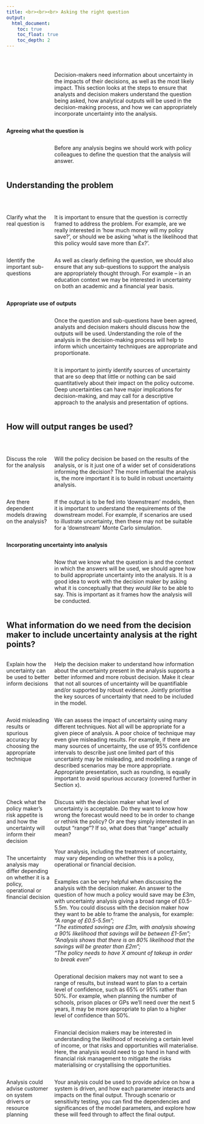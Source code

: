 ```yaml
---
title: <br><br><br> Asking the right question
output:
  html_document:
    toc: true
    toc_float: true
    toc_depth: 2
---
```


<style type="text/css">

#TOC{
margin-top: 100px;
}

.section h2{
padding-top: 150px;
}

.leftA{
float: left;
width: 100%;
font-weight: bold;
}

.rightA{
float:right;
width: 75%;
}

.leftB{
float: left;
width: 23%;
}

.
</style>

<br>

<div class = "rightA">
Decision-makers need information about uncertainty in the impacts of their decisions, as well as the most likely impact. This section looks at the steps to ensure that analysts and decision makers understand the question being asked, how analytical outputs will be used in the decision-making process, and how we can appropriately incorporate uncertainty into the analysis.
</div>

<br>

<div class = "leftA">
  Agreeing what the question is
</div>

<br>

<div class = "rightA">
Before any analysis begins we should work with policy colleagues to define the question that the analysis will answer. 
</div>

<br>

<div style="clear: both;"></div>


## Understanding the problem 

<br>

<div class = "leftB">
Clarify what the real question is
</div>

<div class = "rightA">
  It is important to ensure that the question is correctly framed to address the problem. For example, are we really interested in 'how much money will my policy save?', or should we be asking 'what is the likelihood that this policy would save more than &#163;x?'.  
</div>

<br>

<div class = "rightA">
  As well as clearly defining the question, we should also ensure that any sub-questions to support the analysis are appropriately thought through. For example – in an education context we may be interested in uncertainty on both an academic and a financial year basis.  
</div>

<div class = "leftB">
  Identify the important sub-questions
</div>

<br>

<div class = "leftA"> 
  Appropriate use of outputs
</div>

<div class = "rightA">
  Once the question and sub-questions have been agreed, analysts and decision makers should discuss how the outputs will be used. Understanding the role of the analysis in the decision-making process will help to inform which uncertainty techniques are appropriate and proportionate. 
</div>

<div class = "rightA">
  It is important to jointly identify sources of uncertainty that are so deep that little or nothing can be said quantitatively about their impact on the policy outcome. Deep uncertainties can have major implications for decision-making, and may call for a descriptive approach to the analysis and presentation of options.
</div>

<div style="clear: both;"></div>

## How will output ranges be used? 

<br>

<div class = "leftB">
Discuss the role for the analysis
</div>

<div class = "rightA">
Will the policy decision be  based on the results of the analysis, or is it just one of a wider set of considerations informing the decision? The more influential the analysis is, the more important it is to build in robust uncertainty analysis.
</div>

<br>

<div class = "rightA">
If the output is to be fed into ‘downstream’ models, then it is important to understand the requirements of the downstream model. For example, if scenarios are used to illustrate uncertainty, then these may not be suitable for a ‘downstream’ Monte Carlo simulation.
</div>

<div class = "leftB">
Are there dependent models drawing on the analysis?
</div>

<br>

<div class = "leftA"> 
Incorporating uncertainty into analysis
</div>

<div class = "rightA">
Now that we know what the question is and the context in which the answers will be used, we should agree how to build appropriate uncertainty into the analysis. It is a good idea to work with the decision maker by asking what it is conceptually that they <i>would like</i> to be able to say. This is important as it frames how the analysis will be conducted. 
</div>

<div style="clear: both;"></div>

## What information do we need from the decision maker to include uncertainty analysis at the right points?

<div class = "leftB">
Explain how the uncertainty can be used to better inform decisions
</div>

<div class = "rightA">
Help the decision maker to understand how information about the uncertainty present in the analysis supports a better informed and more robust decision. Make it clear that not all sources of uncertainty will be quantifiable and/or supported by robust evidence. Jointly prioritise the key sources of uncertainty that need to be included in the model.
</div>

<div class = "rightA">
We can assess the impact of uncertainty using many different techniques. Not all will be appropriate for a given piece of analysis. A poor choice of technique may even give misleading results. For example, if there are many sources of uncertainty, the use of 95% confidence intervals to describe just one limited part of this uncertainty may be misleading, and modelling a range of described scenarios may be more appropriate. Appropriate presentation, such as rounding, is equally important to avoid spurious accuracy (covered further in Section x).  
</div>

<div class = "leftB">
Avoid misleading results or spurious accuracy by choosing the appropriate technique
</div>

<div class = "rightA">
Discuss with the decision maker what level of uncertainty is acceptable. Do they want to know how wrong the forecast would need to be in order to change or rethink the policy? Or are they simply interested in an output “range”? If so, what does that “range” actually mean?
</div>

<div class = "leftB">
Check what the policy maker’s risk appetite is and how the uncertainty will inform their decision
</div>

<div class = "rightA">
Your analysis, including the treatment of uncertainty, may vary depending on whether this is a policy, operational or financial decision.
</div>

<div class = "leftB">
The uncertainty analysis may differ depending on whether it is a policy, operational or financial decision
</div>

<div class = "rightA">
Examples can be very helpful when discussing the analysis with the decision maker. An answer to the question of how much a policy would save may be &#163;3m, with uncertainty analysis giving a broad range of &#163;0.5-5.5m. You could discuss with the decision maker how they want to be able to frame the analysis, for example: <br> <i>"A range of &#163;0.5-5.5m";
<br> "The estimated savings are &#163;3m, with analysis showing a 90% likelihood that savings will be between &#163;1-5m";
<br> "Analysis shows that there is an 80% likelihood that the savings will be greater than &#163;2m";
<br> "The policy needs to have X amount of takeup in order to break even"</i>
</div>

<div class = "rightA">
Operational decision makers may not want to see a range of results, but instead want to plan to a certain level of confidence, such as 65% or 95% rather than 50%. For example, when planning the number of schools, prison places or GPs we’ll need over the next 5 years, it may be more appropriate to plan to a higher level of confidence than 50%.
</div>

<div class = "rightA">
Financial decision makers may be interested in understanding the likelihood of receiving a certain level of income, or that risks and opportunities will materialise. Here, the analysis would need to go hand in hand with financial risk management to mitigate the risks materialising or crystallising the opportunities.
</div>

<div class = "rightA">
Your analysis could be used to provide advice on how a system is driven, and how each parameter interacts and impacts on the final output. Through scenario or sensitivity testing, you can find the dependencies and significances of the model parameters, and explore how these will feed through to affect the final output.
</div>

<div class = "leftB">
Analysis could advise customer on system drivers or resource planning
</div>